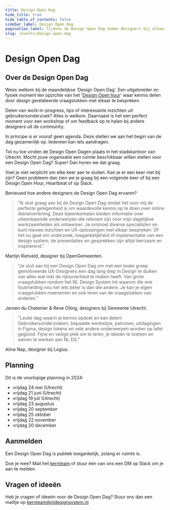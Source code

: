 ```yaml
---
title: Design Open Dag
hide_title: true
hide_table_of_contents: false
sidebar_label: Design Open Dag
pagination_label: Tijdens de Design Open Dag komen designers bij elkaar om samen te werken aan designvraagstukken.
slug: /events/design-open-dag
---
```


# Design Open Dag

## Over de Design Open Dag

Wees welkom bij de maandelijkse ‘Design Open Dag’. Een uitgebreider en fysiek moment ten opzichte van het '[Design Open hour](design-open-hour/design-open-hour)' waar kennis delen door design gerelateerde vraagstukken met elkaar te bespreken.

Delen van work-in-progress, tips of interessante inzichten uit gebruikersonderzoek? Alles is welkom. Daarnaast is het een perfect moment voor een workshop of om feedback op te halen bij andere designers uit de community.

In principe is er vooraf geen agenda. Deze stellen we aan het begin van de dag gezamenlijk op. Iedereen kan iets aandragen.

Tot nu toe vinden de Design Open Dagen plaats in het stadskantoor van Utrecht. Mocht jouw organisatie een ruimte beschikbaar willen stellen voor een Design Open Dag? Super! Dan horen we dat graag.

Voel je niet verplicht om elke keer aan te sluiten. Kan je er een keer niet bij zijn? Geen probleem dan zien we je graag bij een volgende keer of bij een Design Open Hour, Heartbeat of op Slack.

Benieuwd hoe andere designers de Design Open Dag ervaren?

> "Ik sluit graag aan bij de Design Open Dag omdat het voor mij de perfecte gelegenheid is om waardevolle kennis op te doen over online dienstverlening. Deze bijeenkomsten bieden informatie over uiteenlopende onderwerpen die relevant zijn voor mijn dagelijkse werkzaamheden als ontwerper. Je ontmoet diverse specialisten en kunt nieuwe inzichten en UX-oplossingen met elkaar bespreken. Of het nu gaat om onderzoek, toegankelijkheid of implementatie van een design system; de presentaties en gesprekken zijn altijd leerzaam en inspirerend."

Martijn Rietveld, designer bij OpenGemeenten.

> "Je sluit aan bij een Design Open Dag om met een leuke groep gemotiveerde UX-Designers een dag lang diep in Design te duiken van alles wat met de rijksoverheid te maken heeft. Van grote vraagstukken rondom het NL Design System tot waarom die ene foutmelding nou net iets beter is dan die andere. Je kan je eigen vraagstukken meenemen en ook leren van de vraagstukken van anderen."

Jeroen du Chatenier & Rene Olling, designers bij Gemeente Utrecht.

> "Leuke dag waarin je kennis opdoet en kan delen! Gebruikersonderzoeken, bepaalde werkwijze, patronen, uitdagingen in Figma, design tokens en vele andere onderwerpen worden op tafel gegooid. Fijne en veilige plek om te leren, je ideeën te toetsen en samen te werken aan NL DS."

Aline Nap, designer bij Logius.


## Planning

Dit is de voorlopige planning in 2024:

- vrijdag 24 mei (Utrecht)
- vrijdag 21 juni (Utrecht)
- vrijdag 19 juli (Utrecht)
- vrijdag 23 augustus
- vrijdag 20 september
- vrijdag 25 oktober
- vrijdag 22 november
- vrijdag 20 december

## Aanmelden

Een Design Open Dag is publiek toegankelijk, zolang er ruimte is.

Doe je mee? Mail het [kernteam](/project/kernteam) of stuur één van ons een DM op Slack om je aan te melden.

## Vragen of ideeën

Heb je vragen of ideeën voor de Design Open Dag? Stuur ons dan een mailtje op <a href="mailto:kernteam@nldesignsystem.nl">kernteam@nldesignsystem.nl</a>
